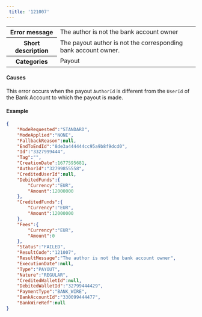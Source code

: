 ---  
 title: '121007'  
---  
  
<table>
    <tbody>
        <tr>
            <th class="header"><strong>Error message</strong></th>
            <td class="table-content">The author is not the bank account owner</td>
        </tr>
        <tr>
            <th class="header"><strong>Short description</strong></th>
            <td class="table-content">The payout author is not the corresponding bank account owner.</td>
        </tr>
        <tr>
            <th class="header"><strong>Categories</strong></th>
            <td class="table-content">  
<div class="label">Payout</div>
</td>
        </tr>
    </tbody>
</table>  

#### Causes  

This error occurs when the payout `AuthorId` is different from the `UserId` of the Bank Account to which the payout is made.  

#### Example  
```json API Response
{
    "ModeRequested":"STANDARD",
    "ModeApplied":"NONE",
    "FallbackReason":null,
    "EndToEndId":"8de3a444444cc95a9b8f9dcd0",
    "Id":"3327999444",
    "Tag":"",
    "CreationDate":1677595681,
    "AuthorId":"32799855558",
    "CreditedUserId":null,
    "DebitedFunds":{
        "Currency":"EUR",
        "Amount":12000000
    },
    "CreditedFunds":{
        "Currency":"EUR",
        "Amount":12000000
    },
    "Fees":{
        "Currency":"EUR",
        "Amount":0
    },
    "Status":"FAILED",
    "ResultCode":"121007",
    "ResultMessage":"The author is not the bank account owner",
    "ExecutionDate":null,
    "Type":"PAYOUT",
    "Nature":"REGULAR",
    "CreditedWalletId":null,
    "DebitedWalletId":"32799444429",
    "PaymentType":"BANK_WIRE",
    "BankAccountId":"330099444477",
    "BankWireRef":null
}
```
